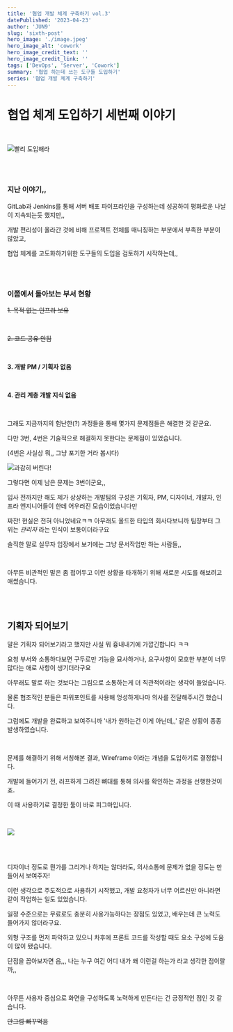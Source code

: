 ```yaml
---
title: '협업 개발 체계 구축하기 vol.3'
datePublished: '2023-04-23'
author: 'JUN9'
slug: 'sixth-post'
hero_image: './image.jpeg'
hero_image_alt: 'cowork'
hero_image_credit_text: ''
hero_image_credit_link: ''
tags: ['DevOps', 'Server', 'Cowork']
summary: '협업 하는데 쓰는 도구들 도입하기'
series: '협업 개발 체계 구축하기'
---
```


# 협업 체계 도입하기 세번째 이야기

<br />

![빨리 도입해라](1.jpeg)

<br />
<br />

### 지난 이야기,,

GitLab과 Jenkins를 통해 서버 배포 파이프라인을 구성하는데 성공하여 평화로운 나날이 지속되는듯 했지만,,

개발 편리성이 올라간 것에 비해 프로젝트 전체를 매니징하는 부분에서 부족한 부분이 많았고,

협업 체계를 고도화하기위한 도구들의 도입을 검토하기 시작하는데,,

<br />
<br />

### 이쯤에서 돌아보는 부서 현황

~~1. 목적 없는 인프라 보유~~

<br />

~~2. 코드 공유 안됨~~

<br />

**3. 개발 PM / 기획자 없음**

<br />

**4. 관리 계층 개발 지식 없음**

<br />

그래도 지금까지의 험난한(?) 과정들을 통해 몇가지 문제점들은 해결한 것 같군요.

다만 3번, 4번은 기술적으로 해결하지 못한다는 문제점이 있었습니다.

(4번은 사실상 뭐,, 그냥 포기한 거라 봅시다)

![과감히 버린다!](2.png)

그렇다면 이제 남은 문제는 3번이군요,,

입사 전까지만 해도 제가 상상하는 개발팀의 구성은 기획자, PM, 디자이너, 개발자, 인프라 엔지니어들이 한데 어우러진 모습이었습니다만

짜잔! 현실은 전혀 아니었네요ㅋㅋ 아무래도 올드한 타입의 회사다보니까 팀장부터 그 위는 _관리자_ 라는 인식이 보통이더라구요

솔직한 말로 실무자 입장에서 보기에는 그냥 문서작업만 하는 사람들,,

<br />

아무튼 비관적인 말은 좀 접어두고 이런 상황을 타개하기 위해 새로운 시도를 해보려고 애썼습니다.

<br />
<br />

## 기획자 되어보기

말은 기획자 되어보기라고 했지만 사실 뭐 흉내내기에 가깝긴합니다 ㅋㅋ

요청 부서와 소통하다보면 구두로만 기능을 묘사하거나, 요구사항이 모호한 부분이 너무 많다는 애로 사항이 생기더라구요

아무래도 말로 하는 것보다는 그림으로 소통하는게 더 직관적이라는 생각이 들었습니다.

물론 협조적인 분들은 파워포인트를 사용해 엉성하게나마 의사를 전달해주시긴 했습니다.

그럼에도 개발을 완료하고 보여주니까 '내가 원하는건 이게 아닌데,,' 같은 상황이 종종 발생하였습니다.

<br />

문제를 해결하기 위해 서칭해본 결과, Wireframe 이라는 개념을 도입하기로 결정합니다.

개발에 들어가기 전, 러프하게 그려진 뼈대를 통해 의사를 확인하는 과정을 선행한것이죠.

이 때 사용하기로 결정한 툴이 바로 피그마입니다.

<br />

![](3.png)

<br />
<br />

디자이너 정도로 뭔가를 그리거나 하지는 않더라도, 의사소통에 문제가 없을 정도는 만들어서 보여주자!

이런 생각으로 주도적으로 사용하기 시작했고, 개발 요청자가 너무 어르신만 아니라면 같이 작업하는 일도 있었습니다.

일정 수준으로는 무료로도 충분히 사용가능하다는 장점도 있었고, 배우는데 큰 노력도 들어가지 않더라구요.

외형 구조를 먼저 파악하고 있으니 차후에 프론트 코드를 작성할 때도 요소 구성에 도움이 많이 됐습니다.

단점을 꼽아보자면 음,,, 나는 누구 여긴 어디 내가 왜 이런걸 하는가 라고 생각한 점이랄까,,

<br />

아무튼 사용자 중심으로 화면을 구성하도록 노력하게 만든다는 건 긍정적인 점인 것 같습니다.

~~안그럼 빠꾸먹음~~

<br />
